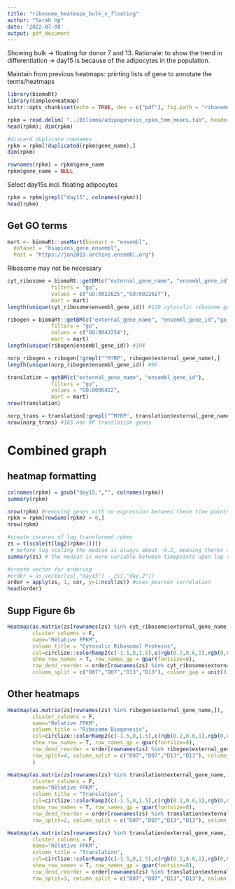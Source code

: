 ---
title: "ribosome_heatmaps_bulk_v_floating"
author: "Sarah Hp"
date: '2022-07-08'
output: pdf_document
---


Showing bulk -> floating for donor 7 and 13. Rationale: to show the trend in differentiation -> day15 is because of the adipocytes in the population.  

Maintain from previous heatmaps:
printing lists of gene to annotate the terms/heatmaps


```{r}
library(biomaRt)
library(ComplexHeatmap)
knitr::opts_chunk$set(echo = TRUE, dev = c("pdf"), fig.path = "ribosome_heatmaps_bulk_v_floating/", fig.dim = c(4, 8))
```


```{r}
rpkm = read.delim( "../03limma/adipogenesis_rpkm_tmm_means.tab", header=T) #rpkm table
head(rpkm); dim(rpkm)

#discard duplicate rownames
rpkm = rpkm[!duplicated(rpkm$gene_name),]
dim(rpkm)

rownames(rpkm) = rpkm$gene_name
rpkm$gene_name = NULL
```

Select day15s incl. floating adipocytes
```{r}
rpkm = rpkm[grepl("day15", colnames(rpkm))]
head(rpkm)
```

## Get GO terms

```{r}
mart <- biomaRt::useMart(biomart = "ensembl",
  dataset = "hsapiens_gene_ensembl",
  host = "https://jan2019.archive.ensembl.org")
```


Ribosome may not be necessary
```{r}
cyt_ribosome = biomaRt::getBM(c("external_gene_name", "ensembl_gene_id","go_linkage_type"), 
              filters = "go",
              values = c("GO:0022625","GO:0022627"),
              mart = mart)
length(unique(cyt_ribosome$ensembl_gene_id)) #120 cytosolic ribosome genes
```


```{r}
ribogen = biomaRt::getBM(c("external_gene_name", "ensembl_gene_id","go_linkage_type"), 
              filters = "go",
              values = c("GO:0042254"),
              mart = mart)
length(unique(ribogen$ensembl_gene_id)) #104

norp_ribogen = ribogen[!grepl("^M?RP", ribogen$external_gene_name),]
length(unique(norp_ribogen$ensembl_gene_id)) #96
```

```{r}
translation = getBM(c("external_gene_name", "ensembl_gene_id"), 
              filters = "go",
              values = "GO:0006412",
              mart = mart)
nrow(translation)

norp_trans = translation[!grepl("^M?RP", translation$external_gene_name),]
nrow(norp_trans) #165 non RP translation genes
```

# Combined graph

## heatmap formatting
```{r}
colnames(rpkm) = gsub("day15.","", colnames(rpkm))
summary(rpkm)

nrow(rpkm) #removing genes with no expression between these time points (about 82 genes)
rpkm = rpkm[rowSums(rpkm) > 0,]
nrow(rpkm)

#create zscores of log transformed rpkms
zs = t(scale(t(log2(rpkm+1))))
 # before log scaling the median is always about -0.2, meaning theres a negative bias to the values
summary(zs) # the median is more variable between timepoints upon log scaling

#create vector for ordering
#order = as.vector(zs[,"day15"] - zs[,"day.2"])
order = apply(zs, 1, cor, y=1:ncol(zs)) #uses pearson correlation
head(order)
```


## Supp Figure 6b
```{r FigureS6b}

Heatmap(as.matrix(zs[rownames(zs) %in% cyt_ribosome$external_gene_name,]),
        cluster_columns = F,
        name="Relative FPKM",
        column_title = "Cytosolic Ribosomal Proteins",
        col=circlize::colorRamp2(c(-1.5,0,1.5),c(rgb(0.2,0.6,1),rgb(0,0,0),rgb(0.95,0.3,0.3))),
        show_row_names = T, row_names_gp = gpar(fontsize=8),
        row_dend_reorder = order[rownames(zs) %in% cyt_ribosome$external_gene_name], 
        column_split = c("D07","D07","D13","D13"), column_gap = unit(3, "mm"))
```

## Other heatmaps
```{r ribogen}
Heatmap(as.matrix(zs[rownames(zs) %in% ribogen$external_gene_name,]),
        cluster_columns = F,
        name="Relative FPKM",
        column_title = "Ribosome Biogenesis",
        col=circlize::colorRamp2(c(-1.5,0,1.5),c(rgb(0.2,0.6,1),rgb(0,0,0),rgb(0.95,0.3,0.3))),
        show_row_names = T, row_names_gp = gpar(fontsize=8),
        row_dend_reorder = order[rownames(zs) %in% ribogen$external_gene_name], 
        row_split=4, column_split = c("D07","D07","D13","D13"), column_gap = unit(3, "mm"),
        )
```

```{r trans}
Heatmap(as.matrix(zs[rownames(zs) %in% translation$external_gene_name,]),
        cluster_columns = F,
        name="Relative FPKM",
        column_title = "Translation",
        col=circlize::colorRamp2(c(-1.5,0,1.5),c(rgb(0.2,0.6,1),rgb(0,0,0),rgb(0.95,0.3,0.3))),
        show_row_names = T, row_names_gp = gpar(fontsize=8),
        row_dend_reorder = order[rownames(zs) %in% translation$external_gene_name], 
        row_split=2, column_split = c("D07","D07","D13","D13"), column_gap = unit(3, "mm"))

Heatmap(as.matrix(zs[rownames(zs) %in% translation$external_gene_name,]),
        cluster_columns = F,
        name="Relative FPKM",
        column_title = "Translation",
        col=circlize::colorRamp2(c(-1.5,0,1.5),c(rgb(0.2,0.6,1),rgb(0,0,0),rgb(0.95,0.3,0.3))),
        show_row_names = T, row_names_gp = gpar(fontsize=8),
        row_dend_reorder = order[rownames(zs) %in% translation$external_gene_name], 
        row_split=3, column_split = c("D07","D07","D13","D13"), column_gap = unit(3, "mm"))
```



